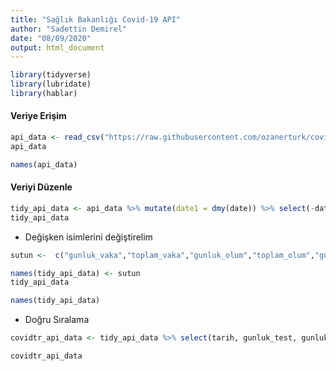 ```yaml
---
title: "Sağlık Bakanlığı Covid-19 API"
author: "Sadettin Demirel"
date: "08/09/2020"
output: html_document
---
```


```r
library(tidyverse)
library(lubridate)
library(hablar)
```


#### Veriye Erişim

```r
api_data <- read_csv("https://raw.githubusercontent.com/ozanerturk/covid19-turkey-api/master/dataset/timeline.csv")
api_data
```

```r
names(api_data)
```



#### Veriyi Düzenle

```r
tidy_api_data <- api_data %>% mutate(date1 = dmy(date)) %>% select(-date, -pneumoniaPercent)
tidy_api_data
```

* Değişken isimlerini değiştirelim

```r
sutun <-  c("gunluk_vaka","toplam_vaka","gunluk_olum","toplam_olum","gunluk_iyilesen","toplam_iyilesen","toplam_intube","yoğun_bakım_hasta","gunluk_test","toplam_test","agir_hasta","tarih")

names(tidy_api_data) <- sutun
tidy_api_data
```

```r
names(tidy_api_data)
```


 * Doğru Sıralama
 
```r
covidtr_api_data <- tidy_api_data %>% select(tarih, gunluk_test, gunluk_vaka,gunluk_olum, gunluk_iyilesen,toplam_test,toplam_vaka,toplam_olum, toplam_iyilesen, yogun_bakim_hasta,toplam_intube,agir_hasta)

covidtr_api_data
```







